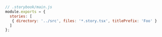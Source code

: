 ```js
// .storybook/main.js
module.exports = {
  stories: [
   { directory: '../src', files: '*.story.tsx', titlePrefix: 'Foo' }
  ]
};
```